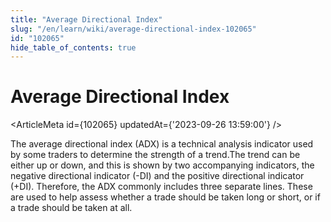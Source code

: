 ```yaml
---
title: "Average Directional Index"
slug: "/en/learn/wiki/average-directional-index-102065"
id: "102065"
hide_table_of_contents: true
---
```



# Average Directional Index

<ArticleMeta id={102065} updatedAt={'2023-09-26 13:59:00'} />
<div className='border-solid border-b border-t-0 my-4 border-[var(--ifm-color-gray-300)]' />

The average directional index (ADX) is a technical analysis indicator used by some traders to determine the strength of a trend.The trend can be either up or down, and this is shown by two accompanying indicators, the negative directional indicator (-DI) and the positive directional indicator (+DI). Therefore, the ADX commonly includes three separate lines. These are used to help assess whether a trade should be taken long or short, or if a trade should be taken at all.
